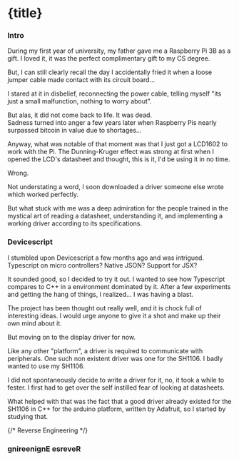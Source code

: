 
# {title}

### Intro

During my first year of university, my father gave me a Raspberry Pi 3B as a gift.
I loved it, it was the perfect complimentary gift to my CS degree.

But, I can still clearly recall the day I accidentally fried it when a loose jumper cable made contact with its circuit board...

I stared at it in disbelief, reconnecting the power cable, telling myself "its just a small malfunction, nothing to worry about".

But alas, it did not come back to life. It was dead.   
Sadness turned into anger a few years later when Raspberry Pis nearly surpassed bitcoin in value due to shortages...

Anyway, what was notable of that moment was that I just got a LCD1602 to work with the Pi.
The Dunning-Kruger effect was strong at first when I opened the LCD's datasheet and thought, this is it, I'd be using it in no time.

Wrong.

Not understating a word, I soon downloaded a driver someone else wrote which worked perfectly.

But what stuck with me was a deep admiration for the people trained in the mystical art of reading a datasheet, understanding it,
and implementing a working driver according to its specifications.

### Devicescript

I stumbled upon Devicescript a few months ago and was intrigued. 
Typescript on micro controllers?
Native JSON? 
Support for JSX?

It sounded good, so I decided to try it out. I wanted to see how Typescript compares to C++ in a environment dominated by it.
After a few experiments and getting the hang of things, I realized... I was having a blast.

The project has been thought out really well, and it is chock full of interesting ideas.
I would urge anyone to give it a shot and make up their own mind about it.

But moving on to the display driver for now.

Like any other "platform", a driver is required to communicate with peripherals.
One such non existent driver was one for the SH1106.
I badly wanted to use my SH1106.

I did not spontaneously decide to write a driver for it, no, it took a while to fester. 
I first had to get over the self instilled fear of looking at datasheets.

What helped with that was the fact that a good driver already existed for the SH1106 in C++ for the arduino platform, written by Adafruit,
so I started by studying that.

{/* Reverse Engineering  */}
### gnireenignE esreveR









